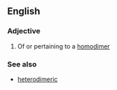 ==English==

===Adjective===
{{en-adj|-}}

# Of or pertaining to a [[homodimer]]

===See also===
*[[heterodimeric]]